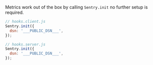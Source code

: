 Metrics work out of the box by calling `Sentry.init` no further setup is required.

```JavaScript
// hooks.client.js
Sentry.init({
  dsn: '___PUBLIC_DSN___',
});
```

```JavaScript
// hooks.server.js
Sentry.init({
  dsn: '___PUBLIC_DSN___',
});
```
